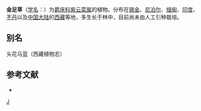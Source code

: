 {{Speciesbox 
| genus = Strobilanthes
| species = capitata
| authority = Nees
}}

'''金足草'''（[[学名|学名]]：{{lang|la|''Strobilanthes capitata''}}）为[[爵床科|爵床科]][[紫云菜属|紫云菜属]]的植物。分布在[[锡金|锡金]]、[[尼泊尔|尼泊尔]]、[[缅甸|缅甸]]、[[印度|印度]]、[[不丹|不丹]]以及[[中国大陆|中国大陆]]的[[西藏|西藏]]等地，多生长于林中，目前尚未由人工引种栽培。

== 别名 ==
头花马蓝（西藏植物志）

== 参考文献 ==
<div class="references-small">
* {{cite web| url =http://www.bioinfo.cn/db05/KmzwSpecies.php?action=view&id=97| title =金足草| work =《中国高等植物数据库全库》| publisher =中国科学院微生物研究所| author =昆明植物研究所| accessdate =2009-02-21| deadurl =yes| archiveurl =https://web.archive.org/web/20160305092548/http://www.bioinfo.cn/db05/KmzwSpecies.php?action=view&id=97| archivedate =2016-03-05}}
</div>
{{Taxonbar|from=Q15224855}}

[[Category:马蓝属|J]]


{{植物小作品}}